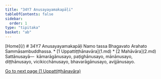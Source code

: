 ```yaml
---
title: "34Y7 Anusayayamakapāḷi"
tableOfContents: false
sidebar:
  order: 1
type: "tipitaka"
basket: "ab"
---
```



<Paragraph type="center">
[Home](/)
</Paragraph>

<Paragraph type="center">
# 34Y7 Anusayayamakapāḷi
</Paragraph>

<Paragraph number="1" type="center">
Namo tassa Bhagavato Arahato Sammāsambuddhassa.
</Paragraph>

<TableOfContents>
* [1 Uppattiṭṭhānavāra](1.md)
* [2 Mahāvāra](2.md)
</TableOfContents>


<Division number="1">

<Paragraph number="2">
Sattānusayā—  kāmarāgānusayo, paṭighānusayo, mānānusayo, diṭṭhānusayo, vicikicchānusayo, bhavarāgānusayo, avijjānusayo.

[Go to next page (1 Uppattiṭṭhānavāra)](1.md)



</Paragraph>
</Division>